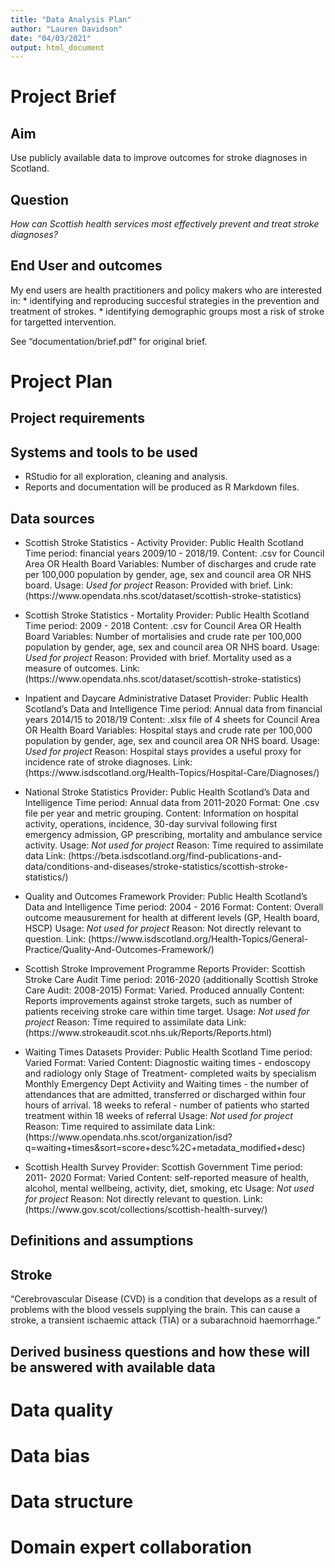 ```yaml
---
title: "Data Analysis Plan"
author: "Lauren Davidson"
date: "04/03/2021"
output: html_document
---
```


# Project Brief

## Aim
Use publicly available data to improve outcomes for stroke diagnoses in Scotland. 

## Question
*How can Scottish health services most effectively prevent and treat stroke diagnoses?*

## End User and outcomes
My end users are health practitioners and policy makers who are interested in:
* identifying and reproducing succesful strategies in the prevention and treatment of strokes.
* identifying demographic groups most a risk of stroke for targetted intervention.

See "documentation/brief.pdf" for original brief.

# Project Plan

## Project requirements

## Systems and tools to be used
* RStudio for all exploration, cleaning and analysis.
* Reports and documentation will be produced as R Markdown files.

## Data sources

* Scottish Stroke Statistics - Activity
Provider: Public Health Scotland
Time period: financial years 2009/10 - 2018/19.
Content: .csv for Council Area OR Health Board
Variables: Number of discharges and crude rate per 100,000 population by gender, age, sex and council area OR NHS board.
Usage: *Used for project*
Reason: Provided with brief.
Link: (https://www.opendata.nhs.scot/dataset/scottish-stroke-statistics)

* Scottish Stroke Statistics - Mortality
Provider: Public Health Scotland
Time period: 2009 - 2018
Content: .csv for Council Area OR Health Board
Variables: Number of mortalisies and crude rate per 100,000 population by gender, age, sex and council area OR NHS board.
Usage: *Used for project*
Reason: Provided with brief. Mortality used as a measure of outcomes.
Link: (https://www.opendata.nhs.scot/dataset/scottish-stroke-statistics)

* Inpatient and Daycare Administrative Dataset 
Provider: Public Health Scotland's Data and Intelligence
Time period: Annual data from financial years 2014/15 to 2018/19
Content: .xlsx file of 4 sheets for Council Area OR Health Board
Variables: Hospital stays and crude rate per 100,000 population by gender, age, sex and council area OR NHS board.
Usage: *Used for project*
Reason: Hospital stays provides a useful proxy for incidence rate of stroke diagnoses.
Link: (https://www.isdscotland.org/Health-Topics/Hospital-Care/Diagnoses/)

* National Stroke Statistics
Provider: Public Health Scotland's Data and Intelligence
Time period: Annual data from 2011-2020
Format: One .csv file per year and metric grouping.
Content: Information on hospital activity, operations, incidence, 30-day survival following first emergency admission, GP prescribing, mortality and ambulance service activity.
Usage: *Not used for project* 
Reason: Time required to assimilate data
Link: (https://beta.isdscotland.org/find-publications-and-data/conditions-and-diseases/stroke-statistics/scottish-stroke-statistics/)

* Quality and Outcomes Framework
Provider: Public Health Scotland's Data and Intelligence
Time period: 2004 - 2016
Format:
Content: Overall outcome meausurement for health at different levels (GP, Health board, HSCP)
Usage: *Not used for project*
Reason: Not directly relevant to question.
Link: (https://www.isdscotland.org/Health-Topics/General-Practice/Quality-And-Outcomes-Framework/)

* Scottish Stroke Improvement Programme Reports
Provider: Scottish Stroke Care Audit
Time period: 2016-2020 (additionally Scottish Stroke Care Audit: 2008-2015)
Format: Varied. Produced annually
Content: Reports improvements against stroke targets, such as number of patients receiving stroke care within time target.
Usage: *Not used for project*
Reason: Time required to assimilate data
Link: (https://www.strokeaudit.scot.nhs.uk/Reports/Reports.html)

* Waiting Times Datasets
Provider: Public Health Scotland
Time period: Varied
Format: Varied
Content: Diagnostic waiting times - endoscopy and radiology only
Stage of Treatment- completed waits by specialism
Monthly Emergency Dept Activiity and Waiting times - the number of attendances that are admitted, transferred or discharged within four hours of arrival.
18 weeks to referal - number of patients who started treatment within 18 weeks of referral
Usage: *Not used for project*
Reason: Time required to assimilate data
Link: (https://www.opendata.nhs.scot/organization/isd?q=waiting+times&sort=score+desc%2C+metadata_modified+desc)

* Scottish Health Survey
Provider: Scottish Government
Time period: 2011- 2020
Format: Varied
Content: self-reported measure of health, alcohol, mental wellbeing, activity, diet, smoking, etc
Usage: *Not used for project*
Reason: Not directly relevant to question.
Link:  (https://www.gov.scot/collections/scottish-health-survey/)

## Definitions and assumptions

## Stroke
 "Cerebrovascular Disease (CVD) is a condition that develops as a result of problems with the blood vessels supplying the brain. This can cause a stroke, a transient ischaemic attack (TIA) or a subarachnoid haemorrhage."

## Derived business questions and how these will be answered with available data

# Data quality 

# Data bias

# Data structure

# Domain expert collaboration